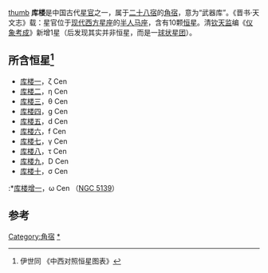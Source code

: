 [[文件:Kulou.png|thumb]]
'''库楼'''是中国古代[[星官|星官]]之一，属于[[二十八宿|二十八宿]]的[[角宿|角宿]]，意为“武器库”。《晋书·天文志》载：{{引用|库楼十星，六大星为库，南四星为楼，在角南。一曰天库。}}星官位于[[星座|现代西方星座]]的[[半人马座|半人马座]]，含有10颗[[恒星|恒星]]。清[[钦天监|钦天监]]编《[[仪象考成|仪象考成]]》新增1星（后发现其实并非恒星，而是一[[球状星团|球状星团]]）。

==所含恒星<ref name="Yi">伊世同 《中西对照恒星图表》</ref>==
*[[库楼一|库楼一]]，ζ Cen
*[[库楼二|库楼二]]，η Cen
*[[库楼三|库楼三]]，θ Cen
*[[库楼四|库楼四]]，g Cen
*[[库楼五|库楼五]]，d Cen
*[[库楼六|库楼六]]，f Cen
*[[库楼七|库楼七]]，γ Cen
*[[库楼八|库楼八]]，τ Cen
*[[库楼九|库楼九]]，D Cen
*[[库楼十|库楼十]]，σ Cen
:*[[库楼增一|库楼增一]]，ω Cen （[[NGC_5139|NGC 5139]]）
==参考==
{{reflist}}
{{中国古代星官-东方}}
[[Category:角宿|Category:角宿]]
[[Category:库楼_(星官)|*]]
